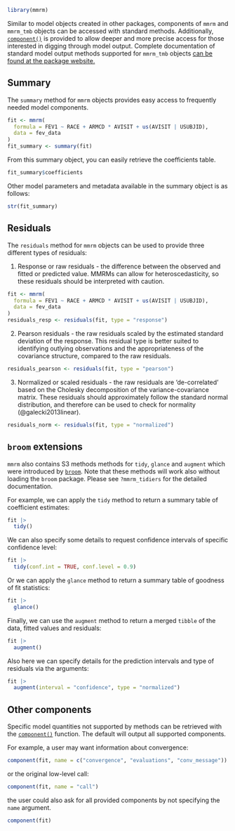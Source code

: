 ```r
library(mmrm)
```

Similar to model objects created in other packages, components of `mmrm` and
`mmrm_tmb` objects can be accessed with standard methods.  Additionally,
[`component()`](https://openpharma.github.io/mmrm/main/reference/component.html) is provided to allow deeper and more precise access for those
interested in digging through model output.
Complete documentation of standard model output methods supported for `mmrm_tmb`
objects [can be found at the package website.](https://openpharma.github.io/mmrm/main/reference/mmrm_tmb_methods.html)

## Summary

The `summary` method for `mmrm` objects provides easy access to frequently needed
model components.

```r
fit <- mmrm(
  formula = FEV1 ~ RACE + ARMCD * AVISIT + us(AVISIT | USUBJID),
  data = fev_data
)
fit_summary <- summary(fit)
```

From this summary object, you can easily retrieve the coefficients table.

```r
fit_summary$coefficients
```

Other model parameters and metadata available in the summary object is as follows:

```r
str(fit_summary)
```

## Residuals

The `residuals` method for `mmrm` objects can be used to provide three different types of residuals:

1. Response or raw residuals - the difference between the observed and fitted or predicted value. MMRMs can allow for heteroscedasticity, so these residuals should be interpreted with caution.

```r
fit <- mmrm(
  formula = FEV1 ~ RACE + ARMCD * AVISIT + us(AVISIT | USUBJID),
  data = fev_data
)
residuals_resp <- residuals(fit, type = "response")
```

2. Pearson residuals - the raw residuals scaled by the estimated standard deviation of the response. This residual type is better suited to identifying outlying observations and the appropriateness of the covariance structure, compared to the raw residuals.

```r
residuals_pearson <- residuals(fit, type = "pearson")
```

3. Normalized or scaled residuals - the raw residuals are 'de-correlated' based on the Cholesky decomposition of the variance-covariance matrix. These residuals should approximately follow the standard normal distribution, and therefore can be used to check for normality (@galecki2013linear).

```r
residuals_norm <- residuals(fit, type = "normalized")
```

## `broom` extensions

`mmrm` also contains S3 methods methods for `tidy`, `glance` and `augment` which were
introduced by [`broom`](https://broom.tidymodels.org/). Note that these methods
will work also without loading the `broom` package.
Please see `?mmrm_tidiers` for the detailed documentation.

For example, we can apply the `tidy` method to return a summary table of coefficient estimates:

```r
fit |>
  tidy()
```

We can also specify some details to request confidence intervals of specific confidence level:

```r
fit |>
  tidy(conf.int = TRUE, conf.level = 0.9)
```

Or we can apply the `glance` method to return a summary table of goodness of fit statistics:

```r
fit |>
  glance()
```

Finally, we can use the `augment` method to return a merged `tibble` of the data, fitted values and residuals:

```r
fit |>
  augment()
```

Also here we can specify details for the prediction intervals and type of residuals via the arguments:

```r
fit |>
  augment(interval = "confidence", type = "normalized")
```

## Other components

Specific model quantities not supported by methods can be retrieved with the
[`component()`](https://openpharma.github.io/mmrm/main/reference/component.html)
function. The default will output all supported components.

For example, a user may want information about convergence:

```r
component(fit, name = c("convergence", "evaluations", "conv_message"))
```

or the original low-level call:

```r
component(fit, name = "call")
```

the user could also ask for all provided components by not specifying the `name`
argument.

```r
component(fit)
```
